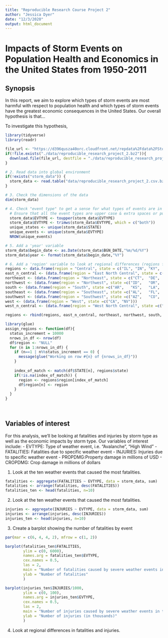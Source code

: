 ```yaml
---
title: "Reproducible Research Course Project 2"
author: "Jessica Dyer"
date: "12/3/2020"
output: html_document
---
```


# Impacts of Storm Events on Population Health and Economics in the United States from 1950-2011

## Synopsis 

In this report, we aim to explore which types of storm events are most harmful with respect to population health and which types of storm events have the greatest economic consequences in the United States. Our overall hypothesis is that...

To investigate this hypothesis, 

```r
library(tidyverse)
library(readr)

file_url <- "https://d396qusza40orc.cloudfront.net/repdata%2Fdata%2FStormData.csv.bz2"
if(!file.exists("./data/reproducible_research_project_2.bz2")){
  download.file(file_url, destfile = "./data/reproducible_research_project_2.csv.bz2", method = "curl")
}

# 2. Read data into global environment
if(!exists("storm_data")) {
  storm_data <- read.table("data/reproducible_research_project_2.csv.bz2", header = TRUE, sep = ",", dec = ".")
}

# 3. Check the dimensions of the data
dim(storm_data)

# 4. Check "event type" to get a sense for what types of events are in the dataset
  # Ensure that all the event types are upper case & extra spaces or punctuation are removed
  storm_data$EVTYPE <- toupper(storm_data$EVTYPE)
  storm_data$EVTYPE <- trimws(storm_data$EVTYPE, which = c("both"))
  unique_states <- unique(storm_data$STATE)
  unique_events <- unique(storm_data$EVTYPE)
  NROW(unique_events)

# 5. Add a 'year' variable 
storm_data$begin_date <- as.Date(storm_data$BGN_DATE,"%m/%d/%Y")
storm_data$year <- format(storm_data$begin_date,"%Y")

# 6. Add a 'region' variable to look at regional differences (regions from NOAA website)
regions <- data.frame(region = "Central", state = c("IL", "IN",	"KY",	"MO",	"OH",	"TN",	"WV"))
east_n_central <- (data.frame(region = "East North Central", state = c("IA",	"MI",	"MN",	"WI")))
northeast <- (data.frame(region = "Northeast", state = c("CT",	"DE",	"ME",	"MD",	"MA",	"NH",	"NJ",	"NY",	"PA",	"RI",	"VT")))
northwest <- (data.frame(region = "Northwest", state =c("ID",	"OR",	"WA")))
south <- (data.frame(region = "South", state =c("AR",	"KS",	"LA",	"MS",	"OK",	"TX")))
southeast <- (data.frame(region = "Southeast", state =c("AL",	"FL",	"GA",	"NC",	"SC",	"VA")))
southwest <- (data.frame(region = "Southwest", state =c("AZ",	"CO",	"NM",	"UT")))
west <- (data.frame(region = "West", state =c("CA", "NV")))
west_n_central <- (data.frame(region = "West North Central", state =c("MT",	"NE",	"ND",	"SD",	"WY")))

regions <- rbind(regions, east_n_central, northeast, northwest, south, southeast, southwest, west, west_n_central)

library(glue)
assign_regions <- function(df){
  status_increment = 10000
  nrows_in_df <- nrow(df)
  df$region <- "NULL" 
  for (n in 1:nrows_in_df) {
    if (n==1 | n%%status_increment == 0) {
      message(glue("Working on row #{n} of {nrows_in_df}"))
    }
    
    index_of_match <- match(df$STATE[n], regions$state)
    if(!is.na(index_of_match)) {
      region <- regions$region[index_of_match]
      df$region[n] <- region 
    }
  }
}
    
  


```

## Variables of interest

For this analysis, we'll be looking at fatalities and injuries by storm type as well as the economic impacts by storm type. Our variables of interest include: 
- EVTYPE: Type of weather event, i.e. "Avalanche", "High Wind"
- FATALITIES: Fatalities due to specific weather event
- INJURIES: Injuries due to specific weather event
- PROPDMG:Property damage in millions of USD
- CROPDMG: Crop damage in millions of dollars

1. Look at the ten weather events that caused the most fatalities. 
```r
fatalities <- aggregate(FATALITIES ~ EVTYPE, data = storm_data, sum)
fatalities <- arrange(fatalities, desc(FATALITIES))
fatalities_ten <- head(fatalities, n=10)
```

2. Look at the ten weather events that caused the most fatalities. 
```r
injuries <- aggregate(INJURIES ~ EVTYPE, data = storm_data, sum)
injuries <- arrange(injuries, desc(INJURIES))
injuries_ten <- head(injuries, n=10)
```

3. Create a barplot showing the number of fatalities by event 

```r
par(mar = c(6, 4, 4, 2), mfrow = c(1, 2))

barplot(fatalities_ten$FATALITIES, 
        ylim = c(0, 6000),
        names.arg = fatalities_ten$EVTYPE, 
        cex.names = 0.5,
        las = 2, 
        main = "Number of fatalities caused by severe weather events in the United States (1950-2011)", 
        ylab = "Number of fatalities"
        )

barplot(injuries_ten$INJURIES/1000, 
        ylim = c(0, 100),
        names.arg = injuries_ten$EVTYPE, 
        cex.names = 0.5,
        las = 2, 
        main = "Number of injuries caused by severe weather events in the United States (1950-2011)", 
        ylab = "Number of injuries (in thousands)"
        )

```
4. Look at regional differences in fatalities and injuries.  

